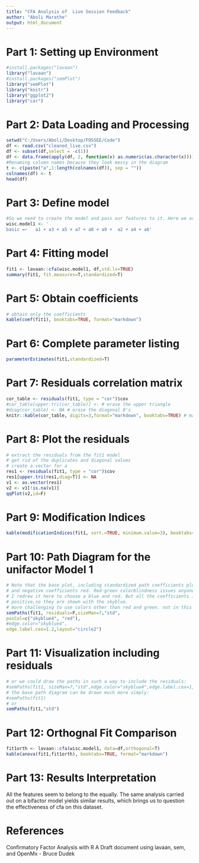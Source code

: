 ---
title: "CFA Analysis of  Live Session Feedback"
author: "Aboli Marathe"
output: html_document
---

# Part 1: Setting up Environment
```{r echo=TRUE, message=FALSE, warning=FALSE}

#install.packages("lavaan")
library("lavaan")
#install.packages("semPlot")
library("semPlot")
library("knitr")
library("ggplot2")
library("car")
```

# Part 2: Data Loading and Processing
```{r echo=TRUE, message=FALSE, warning=FALSE}
setwd("C:/Users/Aboli/Desktop/FOSSEE/Code")
df <- read.csv("cleaned_live.csv")
df <- subset(df,select = -c(1))
df <- data.frame(apply(df, 2, function(x) as.numeric(as.character(x))))
#Renaming column names because they look messy in the diagram
t <- c(paste("a",1:length(colnames(df)), sep = ""))
colnames(df) <- t
head(df)
```

# Part 3: Define  model
```{r echo=TRUE, message=FALSE, warning=FALSE}
#So we need to create the model and pass our features to it. Here we are fitting it to a simple structure using our general knowledge. 
wisc.model1 <- '
basic =~   a1 + a3 + a5 + a7 + a8 + a9 +  a2 + a4 + a6'

```

# Part 4: Fitting model
```{r echo=TRUE, message=FALSE, warning=FALSE}
fit1 <- lavaan::cfa(wisc.model1, df,std.lv=TRUE)
summary(fit1, fit.measures=T,standardized=T)
```

# Part 5: Obtain coefficients
```{r echo=TRUE, message=FALSE, warning=FALSE}
# obtain only the coefficients
kable(coef(fit1), booktabs=TRUE, format="markdown")

```

# Part 6: Complete parameter listing
```{r echo=TRUE, message=FALSE, warning=FALSE}
parameterEstimates(fit1,standardized=T)

```



# Part 7: Residuals correlation matrix
```{r echo=TRUE, message=FALSE, warning=FALSE}
cor_table <- residuals(fit1, type = "cor")$cov
#cor_table[upper.tri(cor_table)] <- # erase the upper triangle
#diag(cor_table) <- NA # erase the diagonal 0's
knitr::kable(cor_table, digits=3,format="markdown", booktabs=TRUE) # makes a nice table and rounds ever
```

# Part 8: Plot the residuals
```{r echo=TRUE, message=FALSE, warning=FALSE}
# extract the residuals from the fit1 model
# get rid of the duplicates and diagonal values
# create a vector for a
res1 <- residuals(fit1, type = "cor")$cov
res1[upper.tri(res1,diag=T)] <- NA
v1 <- as.vector(res1)
v2 <- v1[!is.na(v1)]
qqPlot(v2,id=F)
```

# Part 9: Modification Indices
```{r echo=TRUE, message=FALSE, warning=FALSE}
kable(modificationIndices(fit1, sort.=TRUE, minimum.value=3), booktabs=TRUE, format="markdown")

```


# Part 10: Path Diagram for the unifactor Model 1
```{r echo=TRUE, message=FALSE, warning=FALSE}
# Note that the base plot, including standardized path coefficients plots positive coefficients green
# and negative coefficients red. Red-green colorblindness issues anyone?
# I redrew it here to choose a blue and red. But all the coefficients in this example are
# positive,so they are shown with the skyblue.
# more challenging to use colors other than red and green. not in this doc
semPaths(fit1, residuals=F,sizeMan=7,"std",
posCol=c("skyblue4", "red"),
#edge.color="skyblue4",
edge.label.cex=1.2,layout="circle2")

```

# Part 11: Visualization including residuals
```{r echo=TRUE, message=FALSE, warning=FALSE}
# or we could draw the paths in such a way to include the residuals:
#semPaths(fit1, sizeMan=7,"std",edge.color="skyblue4",edge.label.cex=1,layout="circle2")
# the base path diagram can be drawn much more simply:
#semPaths(fit1)
# or
semPaths(fit1,"std")
```

# Part 12:  Orthognal Fit Comparison
```{r echo=TRUE, message=FALSE, warning=FALSE}
fit1orth <- lavaan::cfa(wisc.model1, data=df,orthogonal=T)
kable(anova(fit1,fit1orth), booktabs=TRUE, format="markdown")

```

# Part 13: Results Interpretation

All the features seem to belong to the equally.  The same analysis carried out on a bifactor model yields similar results, which brings us to question the effectiveness of cfa on this dataset.



# References
Confirmatory Factor Analysis with R A Draft document using lavaan, sem, and OpenMx - Bruce Dudek